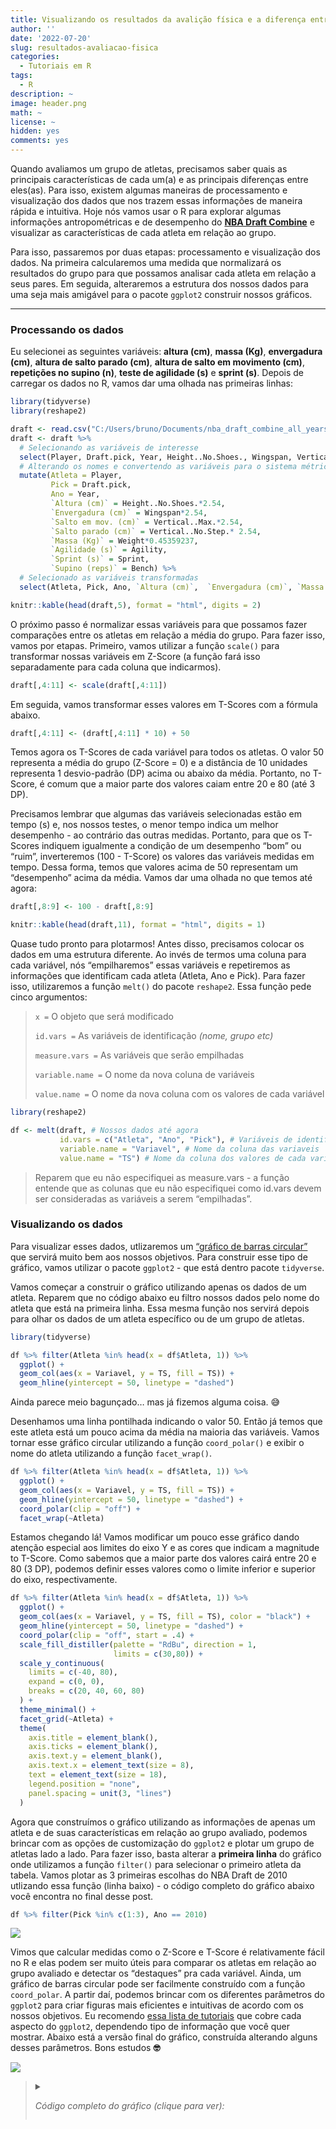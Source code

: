 ```yaml
---
title: Visualizando os resultados da avalição física e a diferença entre atletas no RStudio
author: ''
date: '2022-07-20'
slug: resultados-avaliacao-fisica
categories:
  - Tutoriais em R
tags:
  - R
description: ~
image: header.png
math: ~
license: ~
hidden: yes
comments: yes
---
```


Quando avaliamos um grupo de atletas, precisamos saber quais as principais características de cada um(a) e as principais diferenças entre eles(as). Para isso, existem algumas maneiras de processamento e visualização dos dados que nos trazem essas informações de maneira rápida e intuitiva. Hoje nós vamos usar o R para explorar algumas informações antropométricas e de desempenho do [**NBA Draft Combine**](https://www.nba.com/stats/draft/combine/) e visualizar as características de cada atleta em relação ao grupo.

Para isso, passaremos por duas etapas: processamento e visualização dos dados. Na primeira calcularemos uma medida que normalizará os resultados do grupo para que possamos analisar cada atleta em relação a seus pares. Em seguida, alteraremos a estrutura dos nossos dados para uma seja mais amigável para o pacote `ggplot2` construir nossos gráficos.

------------------------------------------------------------------------

### Processando os dados

Eu selecionei as seguintes variáveis: **altura (cm)**, **massa (Kg)**, **envergadura (cm)**, **altura de salto parado (cm)**, **altura de salto em movimento (cm)**, **repetições no supino (n)**, **teste de agilidade (s)** e **sprint (s)**. Depois de carregar os dados no R, vamos dar uma olhada nas primeiras linhas:

```r

library(tidyverse)
library(reshape2)

draft <- read.csv("C:/Users/bruno/Documents/nba_draft_combine_all_years.csv")
draft <- draft %>%
  # Selecionando as variáveis de interesse
  select(Player, Draft.pick, Year, Height..No.Shoes., Wingspan, Vertical..Max., Vertical..No.Step., Weight, Bench, Agility, Sprint) %>%
  # Alterando os nomes e convertendo as variáveis para o sistema métrico
  mutate(Atleta = Player,
         Pick = Draft.pick,
         Ano = Year,
         `Altura (cm)` = Height..No.Shoes.*2.54,
         `Envergadura (cm)` = Wingspan*2.54,
         `Salto em mov. (cm)` = Vertical..Max.*2.54,
         `Salto parado (cm)` = Vertical..No.Step.* 2.54,
         `Massa (Kg)` = Weight*0.45359237,
         `Agilidade (s)` = Agility,
         `Sprint (s)` = Sprint,
         `Supino (reps)` = Bench) %>%
  # Selecionado as variáveis transformadas
  select(Atleta, Pick, Ano, `Altura (cm)`,  `Envergadura (cm)`, `Massa (Kg)`, `Supino (reps)`, `Agilidade (s)`,  `Sprint (s)`, `Salto em mov. (cm)`, `Salto parado (cm)`)
```

```r
knitr::kable(head(draft,5), format = "html", digits = 2)
```

O próximo passo é normalizar essas variáveis para que possamos fazer comparações entre os atletas em relação a média do grupo. Para fazer isso, vamos por etapas. Primeiro, vamos utilizar a função `scale()` para transformar nossas variáveis em Z-Score (a função fará isso separadamente para cada coluna que indicarmos).

```r
draft[,4:11] <- scale(draft[,4:11])
```

Em seguida, vamos transformar esses valores em T-Scores com a fórmula abaixo.

```r
draft[,4:11] <- (draft[,4:11] * 10) + 50
```

Temos agora os T-Scores de cada variável para todos os atletas. O valor 50 representa a média do grupo (Z-Score = 0) e a distância de 10 unidades representa 1 desvio-padrão (DP) acima ou abaixo da média. Portanto, no T-Score, é comum que a maior parte dos valores caiam entre 20 e 80 (até 3 DP).

Precisamos lembrar que algumas das variáveis selecionadas estão em tempo (s) e, nos nossos testes, o menor tempo indica um melhor desempenho - ao contrário das outras medidas. Portanto, para que os T-Scores indiquem igualmente a condição de um desempenho "bom" ou "ruim", inverteremos (100 - T-Score) os valores das variáveis medidas em tempo. Dessa forma, temos que valores acima de 50 representam um "desempenho" acima da média. Vamos dar uma olhada no que temos até agora:

```r
draft[,8:9] <- 100 - draft[,8:9]
```

```r
knitr::kable(head(draft,11), format = "html", digits = 1)
```

Quase tudo pronto para plotarmos! Antes disso, precisamos colocar os dados em uma estrutura diferente. Ao invés de termos uma coluna para cada variável, nós "empilharemos" essas variáveis e repetiremos as informações que identificam cada atleta (Atleta, Ano e Pick). Para fazer isso, utilizaremos a função `melt()` do pacote `reshape2`. Essa função pede cinco argumentos:

> `x =` O objeto que será modificado
>
> `id.vars =` As variáveis de identificação *(nome, grupo etc)*
>
> `measure.vars =` As variáveis que serão empilhadas
>
> `variable.name =` O nome da nova coluna de variáveis
>
> `value.name =` O nome da nova coluna com os valores de cada variável

```r
library(reshape2)

df <- melt(draft, # Nossos dados até agora
           id.vars = c("Atleta", "Ano", "Pick"), # Variáveis de identificação
           variable.name = "Variavel", # Nome da coluna das variaveis
           value.name = "TS") # Nome da coluna dos valores de cada variavel
```

> Reparem que eu não especifiquei as measure.vars - a função entende que as colunas que eu não especifiquei como id.vars devem ser consideradas as variáveis a serem "empilhadas".

### Visualizando os dados

Para visualizar esses dados, utlizaremos um ["gráfico de barras circular"](https://r-graph-gallery.com/web-circular-barplot-with-R-and-ggplot2.html) que servirá muito bem aos nossos objetivos. Para construir esse tipo de gráfico, vamos utilizar o pacote `ggplot2` - que está dentro pacote `tidyverse`.

Vamos começar a construir o gráfico utilizando apenas os dados de um atleta. Reparem que no código abaixo eu filtro nossos dados pelo nome do atleta que está na primeira linha. Essa mesma função nos servirá depois para olhar os dados de um atleta específico ou de um grupo de atletas.

```r
library(tidyverse)

df %>% filter(Atleta %in% head(x = df$Atleta, 1)) %>%
  ggplot() +
  geom_col(aes(x = Variavel, y = TS, fill = TS)) +
  geom_hline(yintercept = 50, linetype = "dashed")
```

Ainda parece meio bagunçado... mas já fizemos alguma coisa. 😅

Desenhamos uma linha pontilhada indicando o valor 50. Então já temos que este atleta está um pouco acima da média na maioria das variáveis. Vamos tornar esse gráfico circular utilizando a função `coord_polar()` e exibir o nome do atleta utilizando a função `facet_wrap()`.

```r

df %>% filter(Atleta %in% head(x = df$Atleta, 1)) %>%
  ggplot() +
  geom_col(aes(x = Variavel, y = TS, fill = TS)) +
  geom_hline(yintercept = 50, linetype = "dashed") +
  coord_polar(clip = "off") +
  facet_wrap(~Atleta)
```

Estamos chegando lá! Vamos modificar um pouco esse gráfico dando atenção especial aos limites do eixo Y e as cores que indicam a magnitude to T-Score. Como sabemos que a maior parte dos valores cairá entre 20 e 80 (3 DP), podemos definir esses valores como o limite inferior e superior do eixo, respectivamente.

```r
df %>% filter(Atleta %in% head(x = df$Atleta, 1)) %>%
  ggplot() +
  geom_col(aes(x = Variavel, y = TS, fill = TS), color = "black") +
  geom_hline(yintercept = 50, linetype = "dashed") +
  coord_polar(clip = "off", start = .4) +
  scale_fill_distiller(palette = "RdBu", direction = 1,
                       limits = c(30,80)) +
  scale_y_continuous(
    limits = c(-40, 80),
    expand = c(0, 0),
    breaks = c(20, 40, 60, 80)
  ) + 
  theme_minimal() +
  facet_grid(~Atleta) +
  theme(
    axis.title = element_blank(),
    axis.ticks = element_blank(),
    axis.text.y = element_blank(),
    axis.text.x = element_text(size = 8),
    text = element_text(size = 18),
    legend.position = "none",
    panel.spacing = unit(3, "lines")
  )
```

Agora que construímos o gráfico utilizando as informações de apenas um atleta e de suas características em relação ao grupo avaliado, podemos brincar com as opções de customização do `ggplot2` e plotar um grupo de atletas lado a lado. Para fazer isso, basta alterar a **primeira linha** do gráfico onde utilizamos a função `filter()` para selecionar o primeiro atleta da tabela. Vamos plotar as 3 primeiras escolhas do NBA Draft de 2010 utlizando essa função (linha baixo) - o código completo do gráfico abaixo você encontra no final desse post.

```r
df %>% filter(Pick %in% c(1:3), Ano == 2010)
```

![](plot2.png)

Vimos que calcular medidas como o Z-Score e T-Score é relativamente fácil no R e elas podem ser muito úteis para comparar os atletas em relação ao grupo avaliado e detectar os "destaques" pra cada variável. Ainda, um gráfico de barras circular pode ser facilmente construído com a função `coord_polar`. A partir daí, podemos brincar com os diferentes parâmetros do `ggplot2` para criar figuras mais eficientes e intuitivas de acordo com os nossos objetivos. Eu recomendo [essa lista de tutoriais](http://r-statistics.co/Top50-Ggplot2-Visualizations-MasterList-R-Code.html) que cobre cada aspecto do `ggplot2`, dependendo tipo de informação que você quer mostrar. Abaixo está a versão final do gráfico, construída alterando alguns desses parâmetros. Bons estudos **🤓**

![](plot.png)

> <details>
>
> <summary>
>
> *Código completo do gráfico (clique para ver):*
>
> </summary>
>
> ```{r}
> library(forcats)
> >
> pick.labs = c("Pick #1", "Pick #2", "Pick #3")
> names(pick.labs) <- c(1,2,3)
> >
> df %>% filter(Pick %in% c(1:3), Ano == 2010) %>%
>   ggplot() +
>   geom_col(aes(x = Variavel, y = TS, fill = TS), color = "black") +
>   geom_hline(yintercept = 50, linetype = "dashed") +
>   coord_polar(clip = "off", start = .4) +
>   
>   
>   scale_fill_distiller(palette = "RdBu", direction = 1,
>                        limits = c(30,70),
>                        labels = c("Abaixo da média", " ", " ", " ", "Acima da média")) +
>   scale_y_continuous(
>     limits = c(-40, 80),
>     expand = c(0, 0),
>     breaks = c(20, 40, 60, 80)) + 
>   
>   scale_x_discrete(labels=c("Envergadura (cm)" = "Env. (cm)", 
>                             "Salto em mov. (cm)" = "Salto em \n mov. (cm)",
>                             "Salto parado (cm)" = "Salto\nparado(cm)")) +
>   
>   theme_minimal() +
>   
>   facet_wrap(~fct_relevel(Atleta, 'John Wall', 'Evan Turner', 'Derrick Favors') + Pick, 
>              nrow = 1, labeller = labeller(Pick = pick.labs)) +
>   
>   guides(fill=guide_legend(
>     label.position = 'bottom', 
>     title.position = 'top',
>     keywidth=.7,
>     label.theme = element_text(size = 8, color = "black"),
>     title.theme = element_blank(),
>     keyheight= .10,
>     default.unit="inch", 
>     title.hjust = .5,
>     title.vjust = 0,
>     label.vjust = 3,
>     nrow = 1)) +
> >
>   theme(
>     # Removendo os títulos e textos dos eixos
>     axis.title = element_blank(),
>     axis.ticks = element_blank(),
>     axis.text.y = element_blank(),
>     axis.text.x = element_text(size = 6, face = "bold", color = "black", vjust = 2),
>     text = element_text(size = 16),
>     legend.position = "bottom",
>     panel.spacing = unit(3, "lines"),
>     legend.spacing.x = unit(0, 'cm'),
>     plot.background = element_rect(fill = "white", color = "white"),
>     strip.text = element_text(size = 12, vjust = 3, face = "bold"),
>   )
> ```
>
> </details>
